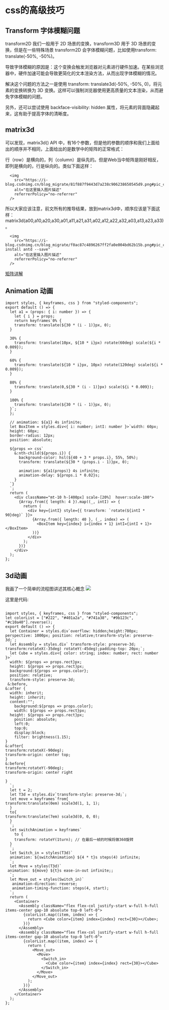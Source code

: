 



# css的高级技巧

## Transform 字体模糊问题
transform2D 我们一般用于 2D 场景的变换，transform3D 用于 3D 场景的变换，但是在一些特殊场景 transform2D 会字体模糊问题，比如使用transform: translate(-50%, -50%)。

导致字体模糊的原因是：这个变换会触发浏览器对元素进行硬件加速。在某些浏览器中，硬件加速可能会导致更简化的文本渲染方法，从而出现字体模糊的情况。

解决这个问题的方法之一是使用 transform: translate3d(-50%, -50%, 0)，将元素的变换转换为 3D 变换。这样可以强制浏览器使用更高质量的文本渲染，从而避免字体模糊的问题。

另外，还可以尝试使用 backface-visibility: hidden 属性，将元素的背面隐藏起来，这有助于提高字体的清晰度。

## matrix3d
可以发现，matrix3d() API 中，有16个参数，但是他的参数的顺序和我们上面给出的顺序并不相同，上面给出的是数学中的矩阵的正常格式：

行（row）是横向的，列（column）是纵先的。但是Web当中矩阵是刚好相反，即列是横向的，行是纵向的。类似下面这样：

      <img
        src="https://i-blog.csdnimg.cn/blog_migrate/81f887f9443d7a238c906238650545d9.png#pic_center"
        alt="在这里插入图片描述"
        referrerPolicy="no-referrer"
      />


所以大家应该注意，前文所有的推导结果，放到matrix3d中，顺序应该是下面这样：
matrix3d(a00,a10,a20,a30,a01,a11,a21,a31,a02,a12,a22,a32,a03,a13,a23,a33)。




      <img
        src="https://i-blog.csdnimg.cn/blog_migrate/f0ac87c4896267ff2fa0e004bd62b15b.png#pic_centernpm install antd --save"
        alt="在这里插入图片描述"
        referrerPolicy="no-referrer"
      />

<a href="https://blog.csdn.net/qq_35543489/article/details/113694496" target="_blank">矩阵详解</a>
<Css3d />

## Animation 动画


<Animation />

```tsx
import styles, { keyframes, css } from "styled-components";
export default () => {
  let a1 = (props: { i: number }) => {
    let { i } = props;
    return keyframes`0% {
    transform: translate(${30 * (i - 1)}px, 0);
  }

  30% {
    transform: translate(10px, ${10 * i}px) rotate(60deg) scale(${i * 0.009});
  }

  60% {
    transform: translate(${10 * i}px, 10px) rotate(120deg) scale(${i * 0.009});
  }

  80% {
    transform: translate(0,${30 * (i - 1)}px) scale(${i * 0.009});
  }

  100% {
    transform: translate(${30 * (i - 1)}px, 0);
  }`;
  };

  // animation: ${a1} 4s infinite;
  let BoxItem = styles.div<{ i: number; intI: number }>`width: 60px;
  height: 60px;
  border-radius: 12px;
  position: absolute;
 
  ${props => css`
    &:nth-child(${props.i}) {
      background-color: hsl(${40 + 3 * props.i}, 55%, 50%);
      transform: translate(${30 * (props.i - 1)}px, 0);

      animation: ${a1(props)} 4s infinite;
      animation-delay: ${props.i * 0.02}s;
    }
  `}
  `;
  return (
    <div className="mt-10 h-[400px] scale-[20%]  hover:scale-100">
      {Array.from({ length: 4 }).map((_, intI) => {
        return (
          <div key={intI} style={{ transform: `rotate(${intI * 90}deg)` }}>
            {Array.from({ length: 40 }, (_, index) => (
              <BoxItem key={index} i={index + 1} intI={intI + 1}></BoxItem>
            ))}
          </div>
        );
      })}
    </div>
  );
};

```

## 3d动画

<Animation3d />

我画了一个简单的流程图讲述其核心概念
<img src='https://ik.imagekit.io/Manshawar/ferris_8PiNzixa3' />

这里是代码:
```tsx

import styles, { keyframes, css } from "styled-components";
let colorList = ["#222", "#401a2a", "#741a38", "#9b123c", "#c10a40"].reverse();
export default () => {
  let Container = styles.div`overflow: hidden;height:700px; perspective: 1000px; position: relative;transform-style: preserve-3d;`;
  let Assembly = styles.div` transform-style: preserve-3d; transform:rotateX(-35deg) rotateY(-45deg);padding-top: 20px;`;
  let Cube = styles.div<{ color: string; index: number; rect: number }>`
  width: ${props => props.rect}px;
  height: ${props => props.rect}px;
  background:${props => props.color};
  position: relative;
  transform-style: preserve-3d; 
 &:before,
&:after {
  width: inherit;
  height: inherit;
  content:"";
    background:${props => props.color};
    width: ${props => props.rect}px;
  height: ${props => props.rect}px;
    position: absolute;
    left:0;
    top:0; 
    display:block;
    filter: brightness(1.15);
}
&:after{
transform:rotateX(-90deg);
transform-origin: center top;
}
&:before{
transform:rotateY(-90deg);
transform-origin: center right

}
  `;
  let t = 2;
  let T3d = styles.div`transform-style: preserve-3d;`;
  let move = keyframes`from{
transform:translate(0em) scale3d(1, 1, 1);
  }
  to{
transform:translate(7em) scale3d(0, 0, 0);
  }
  `;
  let switchAnimation = keyframes`
    to {
    transform: rotateY(1turn); // 在最后一帧的时候将做360旋转
  }
  `;
  let Switch_in = styles(T3d)`
  animation: ${switchAnimation} ${4 * t}s steps(4) infinite;
  `;
  let Move = styles(T3d)`
 animation: ${move} ${t}s ease-in-out infinite;;
  `;
  let Move_out = styles(Switch_in)`
   animation-direction: reverse;
   animation-timing-function: steps(4, start);
  `;
  return (
    <Container>
      <Assembly className="flex flex-col justify-start w-full h-full items-center gap-10 absolute top-0 left-0">
        {colorList.map((item, index) => {
          return <Cube color={item} index={index} rect={30}></Cube>;
        })}
      </Assembly>
      <Assembly className="flex flex-col justify-start w-full h-full items-center gap-10 absolute top-0 left-0">
        {colorList.map((item, index) => {
          return (
            <Move_out>
              <Move>
                <Switch_in>
                  <Cube color={item} index={index} rect={30}></Cube>
                </Switch_in>
              </Move>
            </Move_out>
          );
        })}
      </Assembly>
    </Container>
  );
};

```